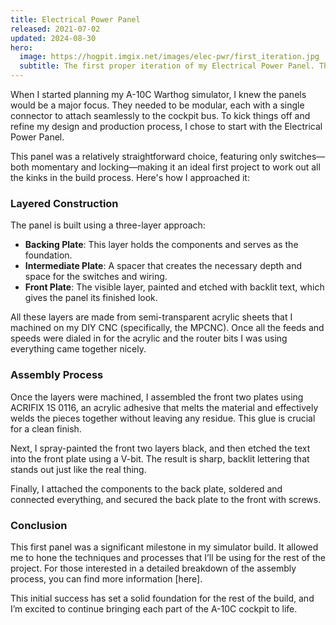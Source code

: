 ```yaml
---
title: Electrical Power Panel
released: 2021-07-02
updated: 2024-08-30
hero:
  image: https://hogpit.imgix.net/images/elec-pwr/first_iteration.jpg
  subtitle: The first proper iteration of my Electrical Power Panel. This was constructed and milled on my CNC machine. It doesn't yet include its green backlight in this picture.
---
```


When I started planning my A-10C Warthog simulator, I knew the panels would be a major focus. They needed to be modular, each with a single connector to attach seamlessly to the cockpit bus. To kick things off and refine my design and production process, I chose to start with the Electrical Power Panel.

This panel was a relatively straightforward choice, featuring only switches—both momentary and locking—making it an ideal first project to work out all the kinks in the build process. Here's how I approached it:

### Layered Construction

The panel is built using a three-layer approach:

- **Backing Plate**: This layer holds the components and serves as the foundation.
- **Intermediate Plate**: A spacer that creates the necessary depth and space for the switches and wiring.
- **Front Plate**: The visible layer, painted and etched with backlit text, which gives the panel its finished look.

All these layers are made from semi-transparent acrylic sheets that I machined on my DIY CNC (specifically, the MPCNC). Once all the feeds and speeds were dialed in for the acrylic and the router bits I was using everything came together nicely.

### Assembly Process

Once the layers were machined, I assembled the front two plates using ACRIFIX 1S 0116, an acrylic adhesive that melts the material and effectively welds the pieces together without leaving any residue. This glue is crucial for a clean finish.

Next, I spray-painted the front two layers black, and then etched the text into the front plate using a V-bit. The result is sharp, backlit lettering that stands out just like the real thing.

Finally, I attached the components to the back plate, soldered and connected everything, and secured the back plate to the front with screws.

### Conclusion

This first panel was a significant milestone in my simulator build. It allowed me to hone the techniques and processes that I’ll be using for the rest of the project. For those interested in a detailed breakdown of the assembly process, you can find more information [here].

This initial success has set a solid foundation for the rest of the build, and I’m excited to continue bringing each part of the A-10C cockpit to life.